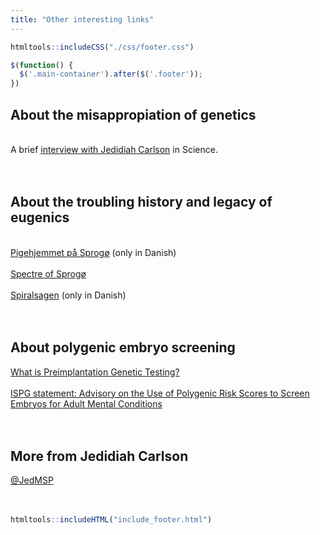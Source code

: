 ```yaml
---
title: "Other interesting links"
---
```


```r
htmltools::includeCSS("./css/footer.css")
```

```js
$(function() {
  $('.main-container').after($('.footer'));
})
```

## About the misappropiation of genetics 
<br>
A brief <a href="https://www.science.org/content/article/it-s-toxic-place-how-online-world-white-nationalists-distorts-population-genetics" target="_blank" rel="noopener noreferrer" title="It's a toxic place">interview with Jedidiah Carlson</a> in Science.
<br><br><br>

## About the troubling history and legacy of eugenics 
<br>
<a href="https://sundogbaelt.dk/forbindelser/storebaelt/sprogo/pigehjemmet-pa-sprogo/" target="_blank" rel="noopener noreferrer" title="Pigehjemmet på Sprogø">Pigehjemmet på Sprogø</a> (only in Danish)
<br><br>
<a href="https://cphpost.dk/2021-04-18/history/spectre-of-sprogo-the-dark-chapter-denmark-would-rather-forget/" target="_blank" rel="noopener noreferrer" title="Spectre of Sprogø">Spectre of Sprogø</a>
<br><br>
<a href="https://sum.dk/nyheder/2022/september/danmark-og-groenland-indgaar-aftale-om-udredning-af-%E2%80%9Dspiralsagen%E2%80%9D" target="_blank" rel="noopener noreferrer" title="Spiralsagen">Spiralsagen</a> (only in Danish)
<br><br><br>

## About polygenic embryo screening 
<a href=https://learn.genetics.utah.edu/content/disorders/whatispgt" target="_blank" rel="noopener noreferrer" title="What is Preimplantation Genetic Testing">What is Preimplantation Genetic Testing?</a>
<br><br>
<a href="https://ispg.net/wp-content/uploads/2021/05/2021-May-ISPG-Ethics-Advisory-Embryo-Screening.pdf" target="_blank" rel="noopener noreferrer" title="Advisory on the Use of Polygenic Risk Scores to Screen Embryos for Adult Mental Conditions">ISPG statement: Advisory on the Use of Polygenic Risk Scores to Screen Embryos for Adult Mental Conditions</a>
<br><br><br>

## More from Jedidiah Carlson 
<a href="https://twitter.com/JedMSP" target="_blank" rel="noopener noreferrer" title="Jedidiah Carlson's Twitter account">@JedMSP</a>
<br><br><br>

```r
htmltools::includeHTML("include_footer.html")
```